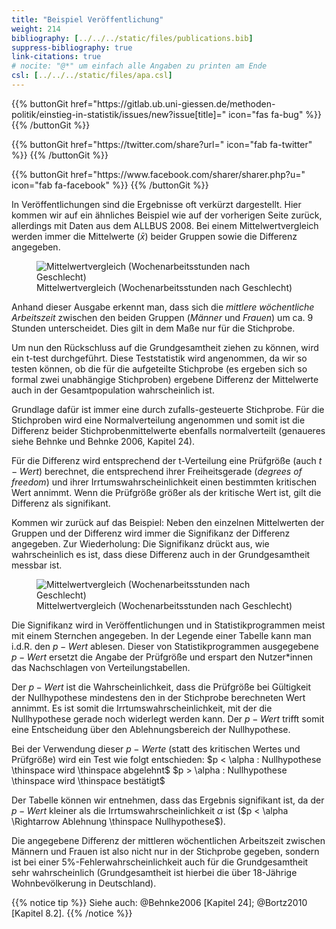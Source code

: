 ```yaml
---
title: "Beispiel Veröffentlichung"
weight: 214
bibliography: [../../../static/files/publications.bib]
suppress-bibliography: true
link-citations: true
# nocite: "@*" um einfach alle Angaben zu printen am Ende
csl: [../../../static/files/apa.csl]
---
```


{{% buttonGit href=\"https\:\/\/gitlab.ub.uni-giessen.de\/methoden-politik\/einstieg-in-statistik\/issues\/new?issue[title]=\" icon=\"fas fa-bug\" %}} {{% /buttonGit %}} 

{{% buttonGit href=\"https\:\/\/twitter.com\/share?url=\" icon=\"fab fa-twitter\" %}} {{% /buttonGit %}}

{{% buttonGit href=\"https\:\/\/www.facebook.com\/sharer\/sharer.php?u=\" icon=\"fab fa-facebook\" %}} {{% /buttonGit %}}

In Veröffentlichungen sind die Ergebnisse oft verkürzt dargestellt. Hier kommen wir auf ein ähnliches Beispiel wie auf der vorherigen Seite zurück, allerdings mit Daten aus dem ALLBUS 2008. Bei einem Mittelwertvergleich werden immer die Mittelwerte ($\bar{x}$) beider Gruppen sowie die Differenz angegeben.

![Mittelwertvergleich (Wochenarbeitsstunden nach Geschlecht)](../images/mittelwertvergleich-beispiel1.png)

Anhand dieser Ausgabe erkennt man, dass sich die *mittlere wöchentliche Arbeitszeit* zwischen den beiden Gruppen (*Männer* und *Frauen*) um ca. $9$ Stunden unterscheidet. Dies gilt in dem Maße nur für die Stichprobe.

Um nun den Rückschluss auf die Grundgesamtheit ziehen zu können, wird ein t-test durchgeführt. Diese Teststatistik wird angenommen, da wir so testen können, ob die für die aufgeteilte Stichprobe (es ergeben sich so formal zwei unabhängige Stichproben) ergebene Differenz der Mittelwerte auch in der Gesamtpopulation wahrscheinlich ist.

Grundlage dafür ist immer eine durch zufalls-gesteuerte Stichprobe. Für die Stichproben wird eine Normalverteilung angenommen und somit ist die Differenz beider Stichprobenmittelwerte ebenfalls normalverteilt (genaueres siehe Behnke und Behnke 2006, Kapitel 24).

Für die Differenz wird entsprechend der t-Verteilung eine Prüfgröße (auch $t−Wert$) berechnet, die entsprechend ihrer Freiheitsgerade (*degrees of freedom*) und ihrer Irrtumswahrscheinlichkeit einen bestimmten kritischen Wert annimmt. Wenn die Prüfgröße größer als der kritische Wert ist, gilt die Differenz als signifikant.

Kommen wir zurück auf das Beispiel: Neben den einzelnen Mittelwerten der Gruppen und der Differenz wird immer die Signifikanz der Differenz angegeben. Zur Wiederholung: Die Signifikanz drückt aus, wie wahrscheinlich es ist, dass diese Differenz auch in der Grundgesamtheit messbar ist.

![Mittelwertvergleich (Wochenarbeitsstunden nach Geschlecht)](../images/mittelwertvergleich-beispiel2.png)

Die Signifikanz wird in Veröffentlichungen und in Statistikprogrammen meist mit einem Sternchen angegeben. In der Legende einer Tabelle kann man i.d.R. den $p−Wert$ ablesen. Dieser von Statistikprogrammen ausgegebene $p−Wert$ ersetzt die Angabe der Prüfgröße und erspart den Nutzer*innen das Nachschlagen von Verteilungstabellen.

Der $p−Wert$ ist die Wahrscheinlichkeit, dass die Prüfgröße bei Gültigkeit der Nullhypothese mindestens den in der Stichprobe berechneten Wert annimmt. Es ist somit die Irrtumswahrscheinlichkeit, mit der die Nullhypothese gerade noch widerlegt werden kann. Der $p−Wert$ trifft somit eine Entscheidung über den Ablehnungsbereich der Nullhypothese.

Bei der Verwendung dieser $p−Werte$ (statt des kritischen Wertes und Prüfgröße) wird ein Test wie folgt entschieden:
$p < \alpha : Nullhypothese \thinspace wird \thinspace abgelehnt$
$p > \alpha : Nullhypothese \thinspace wird \thinspace bestätigt$

Der Tabelle können wir entnehmen, dass das Ergebnis signifikant ist, da der $p−Wert$ kleiner als die Irrtumswahrscheinlichkeit $\alpha$ ist ($p < \alpha \Rightarrow Ablehnung \thinspace Nullhypothese$).

Die angegebene Differenz der mittleren wöchentlichen Arbeitszeit zwischen Männern und Frauen ist also nicht nur in der Stichprobe gegeben, sondern ist bei einer 5%-Fehlerwahrscheinlichkeit auch für die Grundgesamtheit sehr wahrscheinlich (Grundgesamtheit ist hierbei die über 18-Jährige Wohnbevölkerung in Deutschland).

{{% notice tip %}}
Siehe auch: @Behnke2006 [Kapitel 24]; @Bortz2010 [Kapitel 8.2].
{{% /notice %}}
